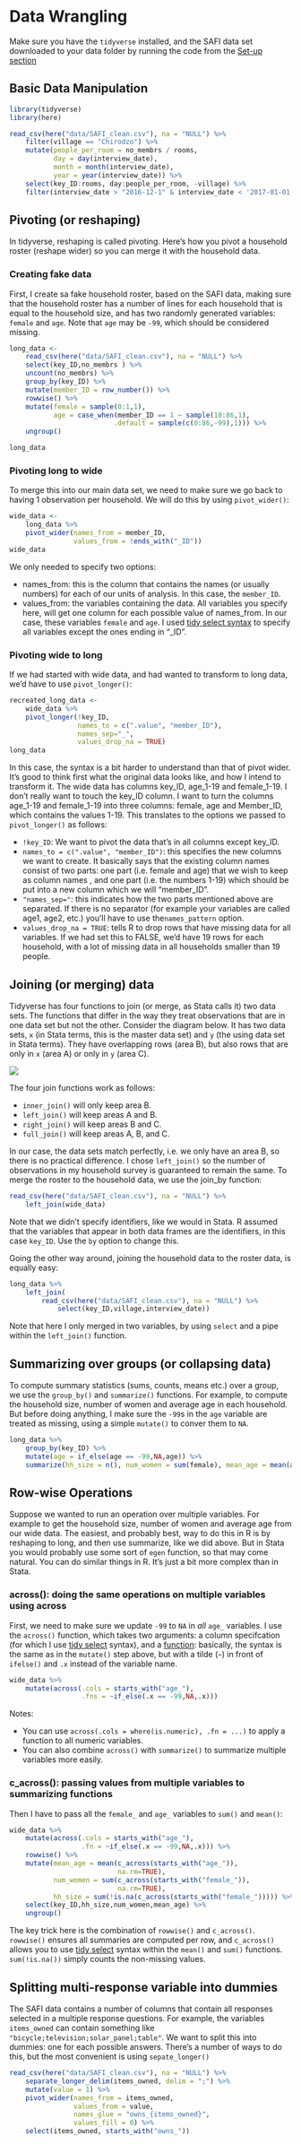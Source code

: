 # Data Wrangling {#datawrangling}

Make sure you have the `tidyverse` installed, and the SAFI data set
downloaded to your data folder by running the code from the [Set-up section](#setup)

## Basic Data Manipulation

```r

library(tidyverse)
library(here)

read_csv(here("data/SAFI_clean.csv"), na = "NULL") %>%
    filter(village == "Chirodzo") %>%
    mutate(people_per_room = no_membrs / rooms,
           day = day(interview_date),
           month = month(interview_date),
           year = year(interview_date)) %>%
    select(key_ID:rooms, day:people_per_room, -village) %>%
    filter(interview_date > "2016-12-1" & interview_date < '2017-01-01')

```

## Pivoting (or reshaping)

In tidyverse, reshaping is called pivoting. Here's how you 
pivot a household roster (reshape wider) so you can merge 
it with the household data.


### Creating fake data

First, I create sa fake household roster, based on the SAFI data,
making sure that the household roster has a number of lines
for each household that is equal to the household size, and has two
randomly generated variables: `female` and `age`. Note that `age` may
be `-99`, which should be considered missing.

```r

long_data <- 
    read_csv(here("data/SAFI_clean.csv"), na = "NULL") %>%
    select(key_ID,no_membrs ) %>%
    uncount(no_membrs) %>%
    group_by(key_ID) %>% 
    mutate(member_ID = row_number()) %>%
    rowwise() %>%
    mutate(female = sample(0:1,1),
           age = case_when(member_ID == 1 ~ sample(18:86,1),
                          .default = sample(c(0:86,-99),1))) %>%
    ungroup()

long_data


```

### Pivoting long to wide

To merge this into our main data set, we need to make sure we go back to having 1 observation per household. We will do this by using `pivot_wider()`:

```r

wide_data <-
    long_data %>% 
    pivot_wider(names_from = member_ID,
                values_from = !ends_with("_ID"))
wide_data 

```

We only needed to specify two options:

- names_from: this is the column that contains the names (or usually numbers)
for each of our units of analysis. In this case, the `member_ID`.
- values_from: the variables containing the data. All variables you specify here, will get one column for each possible value of names_from. In our case, these variables `female` and `age`. I used [tidy select syntax](https://tidyr.tidyverse.org/reference/tidyr_tidy_select.html) to specify all variables except the ones ending in "\_ID". 



### Pivoting wide to long

If we had started with wide data, and had wanted to transform to
long data, we'd have to use `pivot_longer()`:

```r

recreated_long_data <-
    wide_data %>%
    pivot_longer(!key_ID, 
                 names_to = c(".value", "member_ID"),
                 names_sep="_",
                 values_drop_na = TRUE)
long_data

```

In this case, the syntax is a bit harder to understand than that of pivot wider. It's good to think first what the original data looks like, and 
how I intend to transform it. The wide data has columns key_ID, age_1-19 and female_1-19. I don't really want to touch the key_ID
column. I want to turn the columns age_1-19 and female_1-19 into three columns: female, age and Member_ID, which contains the values 1-19. This translates to the options we passed to `pivot_longer()` as follows:

- `!key_ID`: We want to pivot the data that's in all columns except key_ID. 
- `names_to = c(".value", "member_ID")`: this specifies the new columns we want to create. It basically says that the existing column names consist of two parts: one part (i.e. female and age) that we wish to keep as column names , and one part (i.e. the numbers 1-19) which should be put into a new column which we will "member_ID".
- `"names_sep="`: this indicates how the two parts mentioned above are 
separated. If there is no separator (for example your variables are called age1, age2, etc.) you'll have to use the`names_pattern` option.
- `values_drop_na = TRUE`: tells R to drop rows that have missing data for 
all variables. If we had set this to FALSE, we'd have 19 rows for each
household, with a lot of missing data in all households smaller than 19 people.

## Joining (or merging) data

Tidyverse has four functions to join (or merge, as Stata calls it) two
data sets. The functions that differ in the way they treat observations that are in one data set but not the other. 
Consider the diagram below. 
It has two data sets, `x` (in Stata terms, this is the master data set) and `y` (the using 
data set in Stata terms). They have overlapping rows (area B), but also
rows that are only in `x` (area A) or only in `y` (area C).

![](images/join_venn.png)

The four join functions work as follows:

- `inner_join()` will only keep area B.
- `left_join()` will keep areas A and B.
- `right_join()` will keep areas B and C.
- `full_join()` will keep areas A, B, and C.

In our case, the data sets match perfectly, i.e. we only have an area B, so there is no practical difference. I chose `left_join()` so the number of 
observations in my household survey is guaranteed to remain the same.
To merge the roster to the household data, we use the join_by function:

```r

read_csv(here("data/SAFI_clean.csv"), na = "NULL") %>%
    left_join(wide_data)

```

Note that we didn't specify identifiers, like we would in Stata. R 
assumed that the variables that appear in both data frames are the 
identifiers, in this case `key_ID`. Use the `by` option to change this.

Going the other way around, joining the household data to the 
roster data, is equally easy:

```r

long_data %>%
    left_join(
        read_csv(here("data/SAFI_clean.csv"), na = "NULL") %>% 
            select(key_ID,village,interview_date))
```
Note that here I only merged in two variables, by using `select` and a pipe within the `left_join()` function.

## Summarizing over groups (or collapsing data)

To compute summary statistics (sums, counts, means etc.) over a group,
we use the `group_by()` and `summarize()` functions. For example, to
compute the household size, number of women and average age in each household. 
But before doing anything, I make sure the `-99`s in the `age` variable are treated 
as missing, using a simple `mutate()` to conver them to `NA`.

```r

long_data %>% 
    group_by(key_ID) %>%
    mutate(age = if_else(age == -99,NA,age)) %>%
    summarize(hh_size = n(), num_women = sum(female), mean_age = mean(age, na.rm = TRUE))

```


## Row-wise Operations 

Suppose we wanted to run an operation over multiple variables. For example to
get the household size, number of women and average age from our wide data. 
The easiest, and probably best, way to do this in R is by reshaping to long, 
and then use summarize, like we did above. But in Stata you would probably use some sort of 
`egen` function, so that may come natural.
You can do similar things in R. It's just a bit more complex than in Stata.

### across(): doing the same operations on multiple variables using across

First, we need to make sure we update `-99` to `NA` in *all* `age_` variables.
I use the `across()` function, which takes two arguments: a column specifcation 
(for which I use [tidy select](https://dplyr.tidyverse.org/reference/dplyr_tidy_select.html) 
syntax), and a [function](#functions): basically, the syntax is the same as in the `mutate()` 
step above, but with a tilde (`~`) in front of `ifelse()` and `.x` instead of the variable name.

```r

wide_data %>%
    mutate(across(.cols = starts_with("age_"),
                  .fns = ~if_else(.x == -99,NA,.x)))

```

Notes:

- You can use `across(.cols = where(is.numeric), .fn = ...)` to apply a function to all numeric variables.
- You can also combine `across()` with `summarize()` to summarize multiple variables more easily.


### c_across(): passing values from multiple variables to summarizing functions

Then I have to pass all the `female_` and `age_` variables to `sum()` and `mean()`:

```r

wide_data %>%
    mutate(across(.cols = starts_with("age_"),
                  .fn = ~if_else(.x == -99,NA,.x))) %>%
    rowwise() %>%
    mutate(mean_age = mean(c_across(starts_with("age_")),
                           na.rm=TRUE),
           num_women = sum(c_across(starts_with("female_")),
                           na.rm=TRUE),
           hh_size = sum(!is.na(c_across(starts_with("female_"))))) %>%
    select(key_ID,hh_size,num_women,mean_age) %>%
    ungroup()


```

The key trick here is the combination of `rowwise()` and `c_across()`.
`rowwise()` ensures all summaries are computed per row, and `c_across()`
allows you to use [tidy select](https://dplyr.tidyverse.org/reference/dplyr_tidy_select.html) syntax within the `mean()` and `sum()` functions.
`sum(!is.na())` simply counts the non-missing values.


## Splitting multi-response variable into dummies

The SAFI data contains a number of columns that contain all responses selected
in a multiple response questions. For example, the variables `items_owned` can
contain something like `"bicycle;television;solar_panel;table"`. We want to 
split this into dummies: one for each possible answers. There's a number of 
ways to do this, but the most convenient is using `sepate_longer()`

```r

read_csv(here("data/SAFI_clean.csv"), na = "NULL") %>%
    separate_longer_delim(items_owned, delim = ";") %>%
    mutate(value = 1) %>%
    pivot_wider(names_from = items_owned,
                values_from = value,
                names_glue = "owns_{items_owned}",
                values_fill = 0) %>%
    select(items_owned, starts_with("owns_"))

```